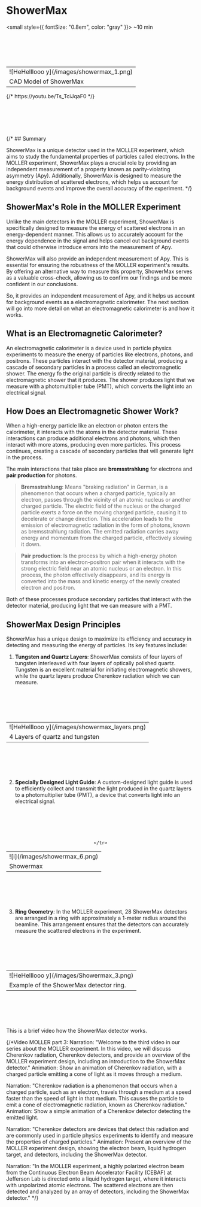 
# ShowerMax
<small style={{ fontSize: "0.8em", color: "gray" }}>
 ~10 min
</small>

<br></br>
<br></br>

<div align = "center">
  <table>
    <tr>
      <td style={{ padding: "20px 20px" }}>
        ![HeHelllooo y](/images/showermax_1.png)
      </td>
    </tr>
    <tr>
      <td style={{ textAlign: "center", maxWidth: "250px"  }}>
        CAD Model of ShowerMax
      </td>
    </tr>
  </table>
</div>
{/* https://youtu.be/Ts_TciJqaF0 */}

<br></br>
<br></br>

{/* ## Summary

ShowerMax is a unique detector used in the MOLLER experiment, which aims to study the fundamental properties of particles called electrons. In the MOLLER 
experiment, ShowerMax plays a crucial role by providing an independent measurement of a property known as parity-violating asymmetry (Apy). Additionally,
ShowerMax is designed to measure the energy distribution of scattered electrons, which helps us account for background events and improve the overall accuracy 
of the experiment. */}

## ShowerMax's Role in the MOLLER Experiment

Unlike the main detectors in the MOLLER experiment, ShowerMax is specifically designed to measure the energy of scattered electrons in an energy-dependent manner. 
This allows us to accurately account for the energy dependence in the signal and helps cancel out background events that could otherwise introduce errors into the
measurement of Apy.

ShowerMax will also provide an independent measurement of Apy. This is essential for ensuring the robustness of the MOLLER experiment's results. By offering an 
alternative way to measure this property, ShowerMax serves as a valuable cross-check, allowing us to confirm our findings and be more confident in our
conclusions.

So, it provides an independent measurement of Apy, and it helps us account for background events as a electromagnetic calorimeter. The next section will 
go into more detail on what an electromagnetic calorimeter is and how it works.

## What is an Electromagnetic Calorimeter?

An electromagnetic calorimeter is a device used in particle physics experiments to measure the energy of particles like electrons, 
photons, and positrons. These particles interact with the detector material, producing a cascade of secondary particles in a process called an 
electromagnetic shower. The energy fo the original particle is directly related to the electromagnetic shower that it produces. The shower produces light that we
measure with a photomultiplier tube (PMT), which converts the light into an electrical signal.

## How Does an Electromagnetic Shower Work?

When a high-energy particle like an electron or photon enters the calorimeter, it interacts with the atoms in the detector material. These interactions can 
produce additional electrons and photons, which then interact with more atoms, producing even more particles. This process continues, 
creating a cascade of secondary particles that will generate light in the process.

The main interactions that take place are **bremsstrahlung** for electrons and **pair production** for photons. 

> **Bremsstrahlung**: Means "braking radiation" in German, is a phenomenon that occurs when a charged particle, typically an electron, passes through the 
vicinity of an atomic nucleus or another charged particle. The electric field of the nucleus or the charged particle exerts a force on the moving charged particle, 
causing it to decelerate or change direction. This acceleration leads to the emission of electromagnetic radiation in the form of photons, known as bremsstrahlung 
radiation. The emitted radiation carries away energy and momentum from the charged particle, effectively slowing it down. 

> **Pair production**: Is the process by which a high-energy photon transforms into an electron-positron pair when it interacts with the strong 
electric field near an atomic nucleus or an electron. In this process, the photon effectively disappears, and its energy is converted into the mass and kinetic 
energy of the newly created electron and positron.

Both of these processes produce secondary particles that interact with the detector material, producing light that we can measure with a PMT.

## ShowerMax Design Principles

ShowerMax has a unique design to maximize its efficiency and accuracy in detecting and measuring the energy of particles. Its key features 
include:

1. **Tungsten and Quartz Layers**: ShowerMax consists of four layers of tungsten interleaved with four layers of optically polished quartz.
Tungsten is an excellent material for initiating electromagnetic showers, while the quartz layers produce Cherenkov radiation which we can measure.

<br></br>
<br></br>

<div align = "center">
  <table>
    <tr>
      <td style={{ padding: "20px 20px" }}>
        ![HeHelllooo y](/images/showermax_layers.png)
      </td>
    </tr>
    <tr>
      <td style={{ textAlign: "center", maxWidth: "250px"  }}>
        4 Layers of quartz and tungsten
      </td>
    </tr>
  </table>
</div>


<br></br>
<br></br>

2. **Specially Designed Light Guide**: A custom-designed light guide is used to efficiently collect and transmit the light produced in the 
quartz layers to a photomultiplier tube (PMT), a device that converts light into an electrical signal.


<br></br>
<br></br>

<div align = "center">
  <table>
    <tr>
      <td style={{ padding: "20px 20px" }}>
        ![i](/images/showermax_6.png)
      </td>
    </tr>
    <tr>
      <td style={{ textAlign: "center", maxWidth: "250px"  }}>
        Showermax
      </td>
    
    </tr>
  </table>
</div>

<br></br>
<br></br>




3. **Ring Geometry**: In the MOLLER experiment, 28 ShowerMax detectors are arranged in a ring with approximately a 1-meter radius around 
the beamline. This arrangement ensures that the detectors can accurately measure the scattered electrons in the experiment.

<br></br>
<br></br>

<div align = "center">
  <table>
    <tr>
      <td style={{ padding: "20px 20px" }}>
        ![HeHelllooo y](/images/Showermax_3.png)
      </td>
    </tr>
    <tr>
      <td style={{ textAlign: "center", maxWidth: "250px"  }}>
        Example of the ShowerMax detector ring.
      </td>
    </tr>
  </table>
</div>


<br></br>
<br></br>

This is a brief video how the ShowerMax detector works.

<div align = "center">
  <Yvideo video={{src: 'Ts_TciJqaF0', title: 'ShowerMax'}} /> 
</div>


{/*Video MOLLER part 3:
Narration:
"Welcome to the third video in our series about the MOLLER experiment. In this video, we will discuss Cherenkov radiation, 
Cherenkov detectors, and provide an overview of the MOLLER experiment design, including an introduction to the ShowerMax detector."
Animation: Show an animation of Cherenkov radiation, with a charged particle emitting a cone of light as it moves through a medium.

Narration:
"Cherenkov radiation is a phenomenon that occurs when a charged particle, such as an electron, travels through a 
medium at a speed faster than the speed of light in that medium. This causes the particle to emit a cone of electromagnetic 
radiation, known as Cherenkov radiation."
Animation: Show a simple animation of a Cherenkov detector detecting the emitted light.

Narration:
"Cherenkov detectors are devices that detect this radiation and are commonly used in particle physics experiments to 
identify and measure the properties of charged particles."
Animation: Present an overview of the MOLLER experiment design, showing the electron beam, liquid hydrogen target, 
and detectors, including the ShowerMax detector.

Narration:
"In the MOLLER experiment, a highly polarized electron beam from the Continuous Electron Beam Accelerator Facility (CEBAF)
 at Jefferson Lab is directed onto a liquid hydrogen target, where it interacts with unpolarized atomic electrons. The 
 scattered electrons are then detected and analyzed by an array of detectors, including the ShowerMax detector."  */}
